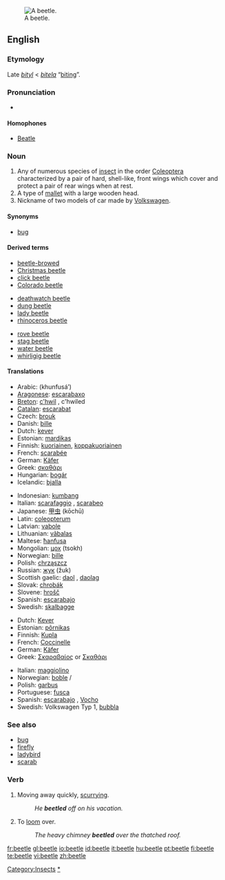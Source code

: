 {{wikipedia|dab=beetle (disambiguation)|beetle}}
[[Image:Goliath beetle.jpg|thumb|right|A beetle.]]
==English==

===Etymology===
Late {{ME.}} ''[[bityl]]'' < {{OE.}} ''[[bitela]]'' “[[biting]]”.

===Pronunciation===
*{{audio|en-us-beetle.ogg|Audio (US)}}
*:{{rhymes|iːtəl}}

====Homophones====
*[[Beatle]]

===Noun===
{{en-noun}}

# Any of numerous species of [[insect]] in the order [[Coleoptera]] characterized by a pair of hard, shell-like, front wings which cover and protect a pair of rear wings when at rest.
# A type of [[mallet]] with a large wooden head.
# <!--capitalised?-->Nickname of two models of car made by [[w:Volkswagen|Volkswagen]].

====Synonyms====
*[[bug]]<!--capitalised in car sense?--> {{italbrac|U.S. colloquial}}

====Derived terms====
{{rel-top3| from beetle}}
*[[beetle-browed]]
*[[Christmas beetle]]
*[[click beetle]]
*[[Colorado beetle]]
{{rel-mid3}}
*[[deathwatch beetle]]
*[[dung beetle]]
*[[lady beetle]]
*[[rhinoceros beetle]]
{{rel-mid3}}
*[[rove beetle]]
*[[stag beetle]]
*[[water beetle]]
*[[whirligig beetle]]
{{rel-bottom}}

====Translations====
{{trans-top|insect}}
*Arabic: {{ARchar|[[خنفساء]]}} (khunfusá’) {{m}}
*[[Aragonese]]: [[escarabaxo]] {{m}}
*[[Breton]]: [[c'hwil]] {{m}}, c'hwiled {{p}}
*[[Catalan]]: [[escarabat]] {{m}}
*Czech: [[brouk]] {{m}}
*Danish: [[bille]] {{g|Danish}}
*Dutch: [[kever]] {{m}}
*Estonian: [[mardikas]]
*Finnish: [[kuoriainen]], [[koppakuoriainen]]
*French: [[scarabée]] {{m}}
*German: [[Käfer]] {{m}}
*Greek: [[σκαθάρι]] {{n}}
*Hungarian: [[bogár]]
*Icelandic: [[bjalla]] {{f}}
{{trans-mid}}
*Indonesian: [[kumbang]]
*Italian: [[scarafaggio]] {{m}}, [[scarabeo]] {{m}}
*Japanese: [[甲虫]] (kōchū)
*Latin: [[coleopterum]] {{n}}
*Latvian: [[vabole]] {{f}}
*Lithuanian: [[vãbalas]] {{g|Lithuanian}}
*Maltese: [[ħanfusa]] {{f}}
*Mongolian: [[цох]] (tsokh)
*Norwegian: [[bille]] {{m}}
*Polish: [[chrząszcz]] {{m}}
*Russian: [[жук]] (žuk) {{m}}
*Scottish gaelic: [[daol]] {{m}}, [[daolag]] {{f}}
*Slovak: [[chrobák]] {{m}}
*Slovene: [[hrošč]] {{m}}
*Spanish: [[escarabajo]] {{m}}
*Swedish: [[skalbagge]] {{c}}
{{trans-bottom}}

{{trans-top|mallet}}
{{trans-mid}}
{{trans-bottom}}

{{trans-top|Volkswagen car}}
*Dutch: [[Kever]] {{m}}
*Estonian: [[põrnikas]]
*Finnish: [[Kupla]]
*French: [[Coccinelle]] {{f}}
*German: [[Käfer]] {{m}}
*Greek: [[Σκαραβαίος]] {{m}} or [[Σκαθάρι]]
{{trans-mid}}
*Italian: [[maggiolino]] {{m}}
*Norwegian: [[boble]] {{m}}/{{f}}
*Polish: [[garbus]] {{m}}
*Portuguese: [[fusca]] {{italbrac|Brazil}} {{f}}
*Spanish: [[escarabajo]] {{m}}, [[Vocho]] {{m}} {{italbrac|Mexico}}
*Swedish: Volkswagen Typ 1, [[bubbla]] {{c}} <!--"bubbla" to be confirmed-->
{{trans-bottom}}

===See also===
*[[bug]]
*[[firefly]]
*[[ladybird]]
*[[scarab]]



===Verb===
{{en-verb|beetles|beetling|beetled|beetled}}

# Moving away quickly, [[scurrying]].{{rfquote}}
#: ''He '''beetled''' off on his vacation.''
# To [[loom]] over.
#:''The heavy chimney '''beetled''' over the thatched roof.''


[[Category:Insects]]
[[Category:Beetles|*]]

[[fr:beetle]]
[[gl:beetle]]
[[io:beetle]]
[[id:beetle]]
[[it:beetle]]
[[hu:beetle]]
[[pt:beetle]]
[[fi:beetle]]
[[te:beetle]]
[[vi:beetle]]
[[zh:beetle]]